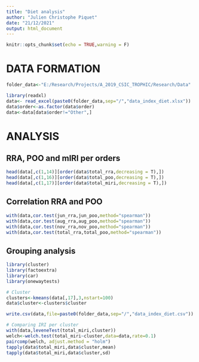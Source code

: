 ```yaml
---
title: "Diet analysis"
author: "Julien Christophe Piquet"
date: "21/12/2021"
output: html_document
---
```


```r
knitr::opts_chunk$set(echo = TRUE,warning = F)
```

# **DATA FORMATION**

```r
folder_data<-"E:/Research/Projects/A_2019_CSIC_TROPHIC/Research/Data"
```

```r
library(readxl)
data<- read_excel(paste0(folder_data,sep="/","data_index_diet.xlsx"))
data$order<-as.factor(data$order)
data<-data[data$order!="Other",]
```

# **ANALYSIS**

## **RRA, POO and mIRI per orders**

```r
head(data[,c(1,14)][order(data$total_rra,decreasing = T),])
head(data[,c(1,16)][order(data$total_poo,decreasing = T),])
head(data[,c(1,17)][order(data$total_miri,decreasing = T),])
```


## **Correlation RRA and POO**

```r
with(data,cor.test(jun_rra,jun_poo,method="spearman"))
with(data,cor.test(aug_rra,aug_poo,method="spearman"))
with(data,cor.test(nov_rra,nov_poo,method="spearman"))
with(data,cor.test(total_rra,total_poo,method="spearman"))
```

## **Grouping analysis**

```r
library(cluster)
library(factoextra)
library(car)
library(onewaytests)

# Cluster
clusters<-kmeans(data[,17],3,nstart=100)
data$cluster<-clusters$cluster

write.csv(data,file=paste0(folder_data,sep="/","data_index_diet.csv"))

# Comparing IRI per cluster
with(data,leveneTest(total_miri,cluster))
welch<-welch.test(total_miri~cluster,data=data,rate=0.1)
paircomp(welch, adjust.method = "holm")
tapply(data$total_miri,data$cluster,mean)
tapply(data$total_miri,data$cluster,sd)
```

